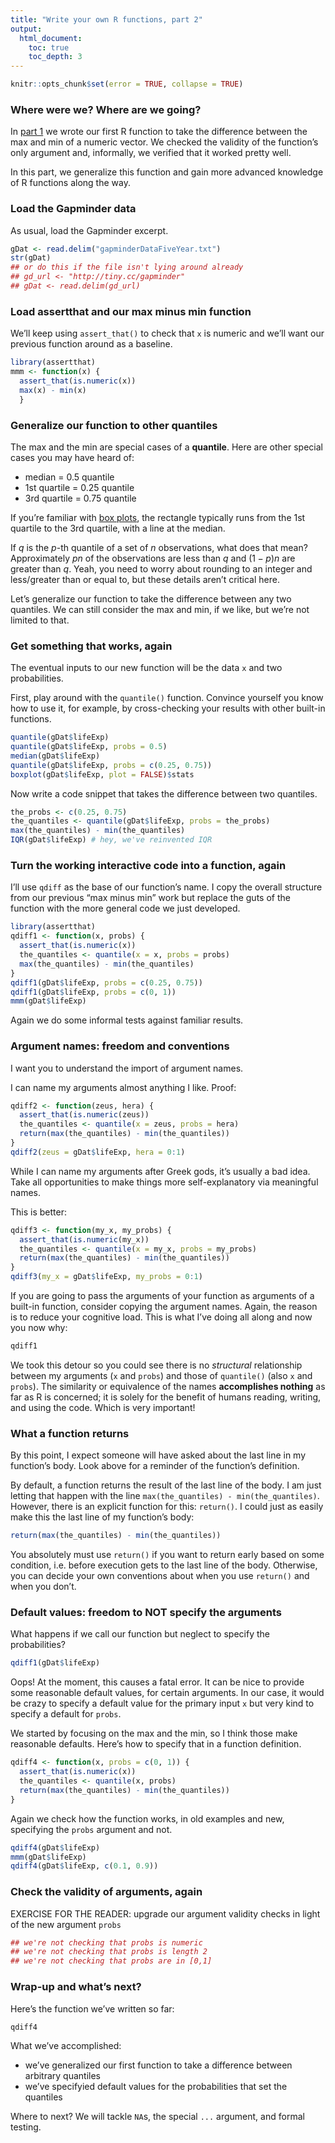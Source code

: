 ```yaml
---
title: "Write your own R functions, part 2"
output:
  html_document:
    toc: true
    toc_depth: 3
---
```


```r
knitr::opts_chunk$set(error = TRUE, collapse = TRUE)
```

### Where were we? Where are we going?

In [part 1]() we wrote our first R function to take the difference between the max and min of a numeric vector. We checked the validity of the function's only argument and, informally, we verified that it worked pretty well.

In this part, we generalize this function and gain more advanced knowledge of R functions along the way.

### Load the Gapminder data

As usual, load the Gapminder excerpt.

```r
gDat <- read.delim("gapminderDataFiveYear.txt")
str(gDat)
## or do this if the file isn't lying around already
## gd_url <- "http://tiny.cc/gapminder"
## gDat <- read.delim(gd_url)
```

### Load assertthat and our max minus min function

We'll keep using `assert_that()` to check that `x` is numeric and we'll want our previous function around as a baseline.

```r
library(assertthat)
mmm <- function(x) {
  assert_that(is.numeric(x))
  max(x) - min(x)
  }
```

### Generalize our function to other quantiles

The max and the min are special cases of a __quantile__. Here are other special cases you may have heard of:

  * median = 0.5 quantile
  * 1st quartile = 0.25 quantile
  * 3rd quartile = 0.75 quantile
  
If you're familiar with [box plots](http://en.wikipedia.org/wiki/Box_plot), the rectangle typically runs from the 1st quartile to the 3rd quartile, with a line at the median.

If $q$ is the $p$-th quantile of a set of $n$ observations, what does that mean? Approximately $pn$ of the observations are less than $q$ and $(1 - p)n$ are greater than $q$. Yeah, you need to worry about rounding to an integer and less/greater than or equal to, but these details aren't critical here.

Let's generalize our function to take the difference between any two quantiles. We can still consider the max and min, if we like, but we're not limited to that.

### Get something that works, again

The eventual inputs to our new function will be the data `x` and two probabilities.

First, play around with the `quantile()` function. Convince yourself you know how to use it, for example, by cross-checking your results with other built-in functions.

```r
quantile(gDat$lifeExp)
quantile(gDat$lifeExp, probs = 0.5)
median(gDat$lifeExp)
quantile(gDat$lifeExp, probs = c(0.25, 0.75))
boxplot(gDat$lifeExp, plot = FALSE)$stats
```

Now write a code snippet that takes the difference between two quantiles.

```r
the_probs <- c(0.25, 0.75)
the_quantiles <- quantile(gDat$lifeExp, probs = the_probs)
max(the_quantiles) - min(the_quantiles)
IQR(gDat$lifeExp) # hey, we've reinvented IQR
```

### Turn the working interactive code into a function, again

I'll use `qdiff` as the base of our function's name. I copy the overall structure from our previous "max minus min" work but replace the guts of the function with the more general code we just developed.

```r
library(assertthat)
qdiff1 <- function(x, probs) {
  assert_that(is.numeric(x))
  the_quantiles <- quantile(x = x, probs = probs)
  max(the_quantiles) - min(the_quantiles)
}
qdiff1(gDat$lifeExp, probs = c(0.25, 0.75))
qdiff1(gDat$lifeExp, probs = c(0, 1))
mmm(gDat$lifeExp)
```

Again we do some informal tests against familiar results.

### Argument names: freedom and conventions

I want you to understand the import of argument names.

I can name my arguments almost anything I like. Proof:

```r
qdiff2 <- function(zeus, hera) {
  assert_that(is.numeric(zeus))
  the_quantiles <- quantile(x = zeus, probs = hera)
  return(max(the_quantiles) - min(the_quantiles))
}
qdiff2(zeus = gDat$lifeExp, hera = 0:1)
```

While I can name my arguments after Greek gods, it's usually a bad idea. Take all opportunities to make things more self-explanatory via meaningful names.

This is better:

```r
qdiff3 <- function(my_x, my_probs) {
  assert_that(is.numeric(my_x))
  the_quantiles <- quantile(x = my_x, probs = my_probs)
  return(max(the_quantiles) - min(the_quantiles))
}
qdiff3(my_x = gDat$lifeExp, my_probs = 0:1)
```

If you are going to pass the arguments of your function as arguments of a built-in function, consider copying the argument names. Again, the reason is to reduce your cognitive load. This is what I've doing all along and now you now why:

```r
qdiff1
```

We took this detour so you could see there is no *structural* relationship between my arguments (`x` and `probs`) and those of `quantile()` (also `x` and `probs`). The similarity or equivalence of the names __accomplishes nothing__ as far as R is concerned; it is solely for the benefit of humans reading, writing, and using the code. Which is very important!

### What a function returns

By this point, I expect someone will have asked about the last line in my function's body. Look above for a reminder of the function's definition.

By default, a function returns the result of the last line of the body. I am just letting that happen with the line `max(the_quantiles) - min(the_quantiles)`. However, there is an explicit function for this: `return()`. I could just as easily make this the last line of my function's body:

```r
return(max(the_quantiles) - min(the_quantiles))
```

You absolutely must use `return()` if you want to return early based on some condition, i.e. before execution gets to the last line of the body. Otherwise, you can decide your own conventions about when you use `return()` and when you don't.

### Default values: freedom to NOT specify the arguments

What happens if we call our function but neglect to specify the probabilities?

```r
qdiff1(gDat$lifeExp)
```

Oops! At the moment, this causes a fatal error. It can be nice to provide some reasonable default values, for certain arguments. In our case, it would be crazy to specify a default value for the primary input `x` but very kind to specify a default for `probs`.

We started by focusing on the max and the min, so I think those make reasonable defaults. Here's how to specify that in a function definition.

```r
qdiff4 <- function(x, probs = c(0, 1)) {
  assert_that(is.numeric(x))
  the_quantiles <- quantile(x, probs)
  return(max(the_quantiles) - min(the_quantiles))
}
```

Again we check how the function works, in old examples and new, specifying the `probs` argument and not.

```r
qdiff4(gDat$lifeExp)
mmm(gDat$lifeExp)
qdiff4(gDat$lifeExp, c(0.1, 0.9))
```

### Check the validity of arguments, again

EXERCISE FOR THE READER: upgrade our argument validity checks in light of the new argument `probs`

```r
## we're not checking that probs is numeric
## we're not checking that probs is length 2
## we're not checking that probs are in [0,1]
```

### Wrap-up and what's next?

Here's the function we've written so far:

```r
qdiff4
```

What we've accomplished:

  * we've generalized our first function to take a difference between arbitrary quantiles
  * we've specifyied default values for the probabilities that set the quantiles
  
Where to next? We will tackle `NA`s, the special `...` argument, and formal testing.

